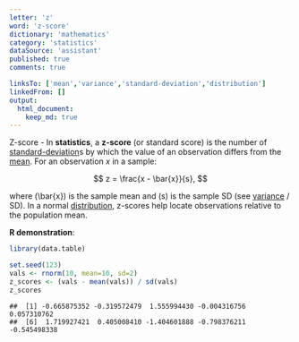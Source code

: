 ```yaml
---
letter: 'z'
word: 'z-score'
dictionary: 'mathematics'
category: 'statistics'
dataSource: 'assistant'
published: true
comments: true

linksTo: ['mean','variance','standard-deviation','distribution']
linkedFrom: []
output:
  html_document:
    keep_md: true
---
```




<a id="z-score">Z-score</a> - In **statistics**, a **z-score** (or standard score) is the number of [standard-deviation](#standard-deviation)s by which the value of an observation differs from the [mean](#mean). For an observation $x$ in a sample:

$$
z = \frac{x - \bar{x}}{s},
$$

where \(\bar{x}\) is the sample mean and \(s\) is the sample SD (see [variance](#variance) / SD). In a normal [distribution](#distribution), z-scores help locate observations relative to the population mean.

**R demonstration**:


``` r
library(data.table)

set.seed(123)
vals <- rnorm(10, mean=10, sd=2)
z_scores <- (vals - mean(vals)) / sd(vals)
z_scores
```

```
##  [1] -0.665875352 -0.319572479  1.555994430 -0.004316756  0.057310762
##  [6]  1.719927421  0.405008410 -1.404601888 -0.798376211 -0.545498338
```
